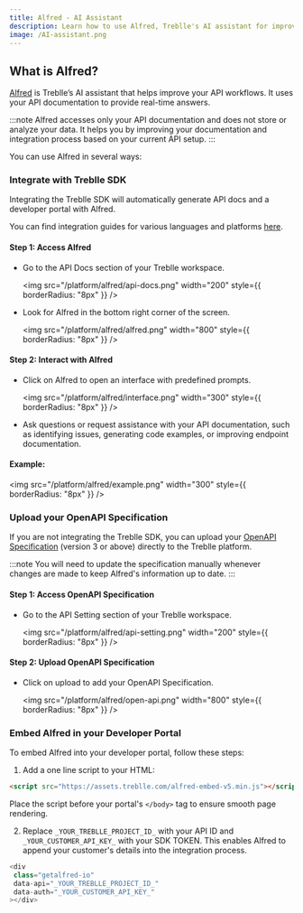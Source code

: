 ```yaml
---
title: Alfred - AI Assistant
description: Learn how to use Alfred, Treblle's AI assistant for improving API workflows.
image: /AI-assistant.png
---
```


## What is Alfred?

[Alfred](https://treblle.com/product/alfred) is Treblle’s AI assistant that helps improve your API workflows. It uses your API documentation to provide real-time answers.

:::note
Alfred accesses only your API documentation and does not store or analyze your data. It helps you by improving your documentation and integration process based on your current API setup.
:::

You can use Alfred in several ways:

### Integrate with Treblle SDK

Integrating the Treblle SDK will automatically generate API docs and a developer portal with Alfred.

You can find integration guides for various languages and platforms [here](https://www.treblle.com/integrations/).

#### Step 1: Access Alfred

- Go to the API Docs section of your Treblle workspace.

  <img
    src="/platform/alfred/api-docs.png"
    width="200"
    style={{ borderRadius: "8px" }}
  />

- Look for Alfred in the bottom right corner of the screen.

  <img
    src="/platform/alfred/alfred.png"
    width="800"
    style={{ borderRadius: "8px" }}
  />

#### Step 2: Interact with Alfred

- Click on Alfred to open an interface with predefined prompts.

  <img
    src="/platform/alfred/interface.png"
    width="300"
    style={{ borderRadius: "8px" }}
  />

- Ask questions or request assistance with your API documentation, such as identifying issues, generating code examples, or improving endpoint documentation.

#### Example:

<img
  src="/platform/alfred/example.png"
  width="300"
  style={{ borderRadius: "8px" }}
/>

### Upload your OpenAPI Specification

If you are not integrating the Treblle SDK, you can upload your [OpenAPI Specification](https://swagger.io/specification/) (version 3 or above) directly to the Treblle platform.

:::note
You will need to update the specification manually whenever changes are made to keep Alfred's information up to date.
:::

#### Step 1: Access OpenAPI Specification

- Go to the API Setting section of your Treblle workspace.

  <img
    src="/platform/alfred/api-setting.png"
    width="200"
    style={{ borderRadius: "8px" }}
  />

#### Step 2: Upload OpenAPI Specification

- Click on upload to add your OpenAPI Specification.

  <img
    src="/platform/alfred/open-api.png"
    width="800"
    style={{ borderRadius: "8px" }}
  />

### Embed Alfred in your Developer Portal

To embed Alfred into your developer portal, follow these steps:

1. Add a one line script to your HTML:

```html
<script src="https://assets.treblle.com/alfred-embed-v5.min.js"></script>
```

Place the script before your portal's `</body>` tag to ensure smooth page rendering.

2. Replace `_YOUR_TREBLLE_PROJECT_ID_` with your API ID and `_YOUR_CUSTOMER_API_KEY_` with your SDK TOKEN. This enables Alfred to append your customer's details into the integration process.

 ```javascript
<div
  class="getalfred-io"
  data-api="_YOUR_TREBLLE_PROJECT_ID_"
  data-auth="_YOUR_CUSTOMER_API_KEY_"
></div>
```